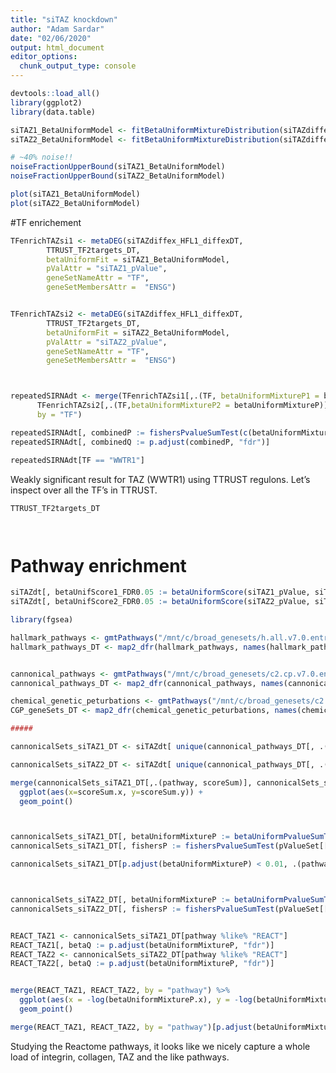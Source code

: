 ```yaml
---
title: "siTAZ knockdown"
author: "Adam Sardar"
date: "02/06/2020"
output: html_document
editor_options: 
  chunk_output_type: console
---
```


```r

devtools::load_all()
library(ggplot2)
library(data.table)
```


```r

siTAZ1_BetaUniformModel <- fitBetaUniformMixtureDistribution(siTAZdiffex_HFL1_diffexDT$siTAZ1_pValue)
siTAZ2_BetaUniformModel <- fitBetaUniformMixtureDistribution(siTAZdiffex_HFL1_diffexDT$siTAZ2_pValue)

# ~40% noise!!
noiseFractionUpperBound(siTAZ1_BetaUniformModel)
noiseFractionUpperBound(siTAZ2_BetaUniformModel)

plot(siTAZ1_BetaUniformModel)
plot(siTAZ2_BetaUniformModel)
```


#TF enrichement

```r

TFenrichTAZsi1 <- metaDEG(siTAZdiffex_HFL1_diffexDT,
        TTRUST_TF2targets_DT,
        betaUniformFit = siTAZ1_BetaUniformModel,
        pValAttr = "siTAZ1_pValue",
        geneSetNameAttr = "TF",
        geneSetMembersAttr =  "ENSG")


TFenrichTAZsi2 <- metaDEG(siTAZdiffex_HFL1_diffexDT,
        TTRUST_TF2targets_DT,
        betaUniformFit = siTAZ2_BetaUniformModel,
        pValAttr = "siTAZ2_pValue",
        geneSetNameAttr = "TF",
        geneSetMembersAttr =  "ENSG")



repeatedSIRNAdt <- merge(TFenrichTAZsi1[,.(TF, betaUniformMixtureP1 = betaUniformMixtureP)], 
      TFenrichTAZsi2[,.(TF,betaUniformMixtureP2 = betaUniformMixtureP)],
      by = "TF")

repeatedSIRNAdt[, combinedP := fishersPvalueSumTest(c(betaUniformMixtureP1, betaUniformMixtureP2)), by = TF]
repeatedSIRNAdt[, combinedQ := p.adjust(combinedP, "fdr")]

repeatedSIRNAdt[TF == "WWTR1"]

```

Weakly significant result for TAZ (WWTR1) using TTRUST regulons. Let's inspect over all the TF's in TTRUST.

```r




TTRUST_TF2targets_DT




```


# Pathway enrichment

```r


siTAZdt[, betaUnifScore1_FDR0.05 := betaUniformScore(siTAZ1_pValue, siTAZ1_BetaUniformModel, FDR = 0.05)]
siTAZdt[, betaUnifScore2_FDR0.05 := betaUniformScore(siTAZ2_pValue, siTAZ2_BetaUniformModel, FDR = 0.05)]

library(fgsea)

hallmark_pathways <- gmtPathways("/mnt/c/broad_genesets/h.all.v7.0.entrez.gmt")
hallmark_pathways_DT <- map2_dfr(hallmark_pathways, names(hallmark_pathways), ~ data.table(name = .y, geneID = .x))


cannonical_pathways <- gmtPathways("/mnt/c/broad_genesets/c2.cp.v7.0.entrez.gmt")
cannonical_pathways_DT <- map2_dfr(cannonical_pathways, names(cannonical_pathways), ~ data.table(name = .y, geneID = .x))

chemical_genetic_peturbations <- gmtPathways("/mnt/c/broad_genesets/c2.cgp.v7.0.entrez.gmt")
CGP_geneSets_DT <- map2_dfr(chemical_genetic_peturbations, names(chemical_genetic_peturbations), ~ data.table(name = .y, geneID = .x))

#####

cannonicalSets_siTAZ1_DT <- siTAZdt[ unique(cannonical_pathways_DT[, .(pathway = name, geneID = as.character(geneID))]), , on = "geneID", allow.cartesian=T][!is.na(siTAZ1_pValue),.(pValueSet = list(siTAZ1_pValue), geneSet = list(geneSymbol), scoreSum = sum(betaUnifScore1_FDR0.05)), by = pathway]

cannonicalSets_siTAZ2_DT <- siTAZdt[ unique(cannonical_pathways_DT[, .(pathway = name, geneID = as.character(geneID))]), , on = "geneID", allow.cartesian=T][!is.na(siTAZ2_pValue),.(pValueSet = list(siTAZ2_pValue), geneSet = list(geneSymbol), scoreSum = sum(betaUnifScore2_FDR0.05)), by = pathway]

merge(cannonicalSets_siTAZ1_DT[,.(pathway, scoreSum)], cannonicalSets_siTAZ2_DT[,.(pathway, scoreSum)], by = "pathway") %>%
  ggplot(aes(x=scoreSum.x, y=scoreSum.y)) +
  geom_point()



cannonicalSets_siTAZ1_DT[, betaUniformMixtureP := betaUniformPvalueSumTest(pValueSet[[1]], siTAZ1_BetaUniformModel), by = pathway]
cannonicalSets_siTAZ1_DT[, fishersP := fishersPvalueSumTest(pValueSet[[1]]), by = pathway]

cannonicalSets_siTAZ1_DT[p.adjust(betaUniformMixtureP) < 0.01, .(pathway)]



cannonicalSets_siTAZ2_DT[, betaUniformMixtureP := betaUniformPvalueSumTest(pValueSet[[1]], siTAZ2_BetaUniformModel), by = pathway]
cannonicalSets_siTAZ2_DT[, fishersP := fishersPvalueSumTest(pValueSet[[1]]), by = pathway]


REACT_TAZ1 <- cannonicalSets_siTAZ1_DT[pathway %like% "REACT"]
REACT_TAZ1[, betaQ := p.adjust(betaUniformMixtureP, "fdr")]
REACT_TAZ2 <- cannonicalSets_siTAZ2_DT[pathway %like% "REACT"]
REACT_TAZ2[, betaQ := p.adjust(betaUniformMixtureP, "fdr")]


merge(REACT_TAZ1, REACT_TAZ2, by = "pathway") %>% 
  ggplot(aes(x = -log(betaUniformMixtureP.x), y = -log(betaUniformMixtureP.y))) +
  geom_point()

merge(REACT_TAZ1, REACT_TAZ2, by = "pathway")[p.adjust(betaUniformMixtureP.x, "fdr") < 0.01 & p.adjust(betaUniformMixtureP.y , "fdr") < 0.01]

```

Studying the Reactome pathways, it looks like we nicely capture a whole load of integrin, collagen, TAZ and the like pathways.